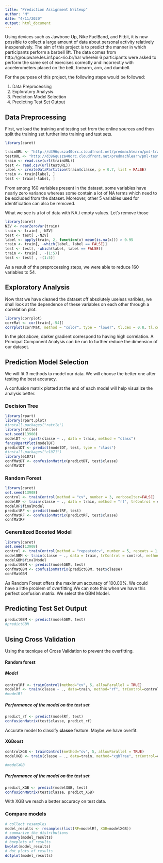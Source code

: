 ```yaml
---
title: "Prediction Assignment Writeup"
author: "M"
date: "4/11/2020"
output: html_document
---
```



Using devices such as Jawbone Up, Nike FuelBand, and Fitbit, it is now possible to collect a large amount of data about personal activity relatively inexpensively. The aim of this project is to predict the manner in which participants perform a barbell lift. The data comes from http://groupware.les.inf.puc-rio.br/har wherein 6 participants were asked to perform the same set of exercises correctly and incorrectly with accelerometers placed on the belt, forearm, arm, and dumbell.  

For the purpose of this project, the following steps would be followed:

1. Data Preprocessing
2. Exploratory Analysis
3. Prediction Model Selection
4. Predicting Test Set Output

## Data Preprocessing 

First, we load the training and testing set from the online sources and then split the training set further into training and test sets. 

```r
library(caret)

trainURL <- "http://d396qusza40orc.cloudfront.net/predmachlearn/pml-training.csv"
testURL <- "http://d396qusza40orc.cloudfront.net/predmachlearn/pml-testing.csv"
train <- read.csv(url(trainURL))
test <- read.csv(url(testURL))
label <- createDataPartition(train$classe, p = 0.7, list = FALSE)
train <- train[label, ]
test <- train[-label, ]
```

From among 160 variables present in the dataset, some variables have nearly zero variance whereas some contain a lot of NA terms which need to be excluded from the dataset. Moreover, other 5 variables used for identification can also be removed. 



What we see is a lot of data with NA / empty values. Let's remove those


```r

library(caret)
NZV <- nearZeroVar(train)
train <- train[ ,-NZV]
test <- test[ ,-NZV]
label <- apply(train, 2, function(x) mean(is.na(x))) > 0.95
train <- train[, -which(label, label == FALSE)]
test <- test[, -which(label, label == FALSE)]
train <- train[ , -(1:5)]
test <- test[ , -(1:5)]
```

As a result of the preprocessing steps, we were able to reduce 160 variables to 54.


## Exploratory Analysis

Now that we have cleaned the dataset off absolutely useless varibles, we shall look at the dependence of these variables on each other through a correlation plot. 

```r
library(corrplot)
corrMat <- cor(train[,-54])
corrplot(corrMat, method = "color", type = "lower", tl.cex = 0.8, tl.col = rgb(0,0,0))
```

In the plot above, darker gradient correspond to having high correlation. A Principal Component Analysis can be run to further reduce the dimension of our dataset.



## Prediction Model Selection


We will fit 3 methods to model our data. We will choose the better one after testing the best accuracy.

A confusion matrix plotted at the end of each model will help visualize the analysis better.

### Decision Tree

```r
library(rpart)
library(rpart.plot)
#install.packages("rattle")
library(rattle)
set.seed(13908)
modelDT <- rpart(classe ~ ., data = train, method = "class")
fancyRpartPlot(modelDT)
predictDT <- predict(modelDT, test, type = "class")
#install.packages("e1071")
library(e1071)
confMatDT <- confusionMatrix(predictDT, test$classe)
confMatDT
```


### Random Forest

```r
library(caret)
set.seed(13908)
control <- trainControl(method = "cv", number = 3, verboseIter=FALSE)
modelRF <- train(classe ~ ., data = train, method = "rf", trControl = control)
modelRF$finalModel
predictRF <- predict(modelRF, test)
confMatRF <- confusionMatrix(predictRF, test$classe)
confMatRF
```

### Generalized Boosted Model

```r
library(caret)
set.seed(13908)
control <- trainControl(method = "repeatedcv", number = 5, repeats = 1, verboseIter = FALSE)
modelGBM <- train(classe ~ ., data = train, trControl = control, method = "gbm", verbose = FALSE)
modelGBM$finalModel
predictGBM <- predict(modelGBM, test)
confMatGBM <- confusionMatrix(predictGBM, test$classe)
confMatGBM
```

As Random Forest offers the maximum accuracy of 100.00%. We could have a little problem of overfitting.We can note this when we have this perfect confusion matrix. We select the GBM Model.

## Predicting Test Set Output

```r

predictGBM <- predict(modelGBM, test)
#predictGBM

```

## Using Cross Validation
Using the tecnique of Cross Validation to prevent the overfitting.

#### Random forest

##### Model

```r
controlRf <- trainControl(method="cv", 5, allowParallel = TRUE)
modelRf <- train(classe ~ ., data=train, method="rf", trControl=controlRf, ntree=100)
#modelRf
```

##### Performance of the model on the test set

```r
predict_rf <- predict(modelRf, test)
confusionMatrix(test$classe, predict_rf)
```

Accurate model to classify **classe** feature. Maybe we have overfit.

#### XGBoost

```r
controlXGB <- trainControl(method="cv", 5, allowParallel = TRUE)
modelXGB <- train(classe ~ ., data=train, method="xgbTree", trControl=controlXGB)
```

```r
#modelXGB
```

##### Performance of the model on the test set

```r
predict_XGB <- predict(modelXGB, test)
confusionMatrix(test$classe, predict_XGB)
```

With XGB we reach a better accuracy on test data.

### Compare models

```r
# collect resamples
model_results <- resamples(list(RF=modelRf, XGB=modelXGB))
# summarize the distributions
summary(model_results)
# boxplots of results
bwplot(model_results)
# dot plots of results
dotplot(model_results)
```

